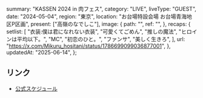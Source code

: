   summary: "KASSEN 2024 in 肉フェス",
  category: "LIVE",
  liveType: "GUEST",
  date: "2024-05-04",
  region: "東京",
  location: "お台場特設会場 お台場青海地区P区画",
  present: ["高嶺のなでしこ"],
  image: {
    path: "",
    ref: "",
  },
  recaps: {
    setlist: [
      "衣装:僕は君になれない衣装",
      "可愛くてごめん",
      "推しの魔法",
      "ヒロインは平均以下。",
      "MC",
      "初恋のひと。",
      "ファンサ",
      "美しく生きろ",
    ],
    url: "https://x.com/Mikuru_hositani/status/1786699099036877001",
  },
  updatedAt: "2025-06-14",
};

## リンク

- [公式スケジュール](https://takanenonadeshiko.jp/?p=2056)
